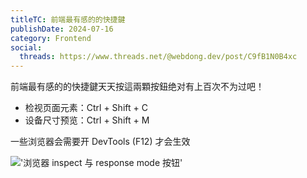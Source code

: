 ```yaml
---
titleTC: 前端最有感的的快捷鍵
publishDate: 2024-07-16
category: Frontend
social:
  threads: https://www.threads.net/@webdong.dev/post/C9fB1N0B4xc
---
```


前端最有感的的快捷鍵天天按這兩顆按鈕绝对有上百次不为过吧！

- 检视页面元素：Ctrl + Shift + C
- 设备尺寸预览：Ctrl + Shift + M

一些浏览器会需要开 DevTools (F12) 才会生效

!['浏览器 inspect 与 response mode 按钮'](./browser-dev-panel.webp)
